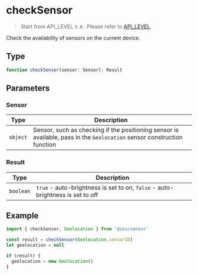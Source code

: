 # checkSensor

> Start from API_LEVEL `3.0` . Please refer to [API_LEVEL](../../../../guides/framework/device/compatibility.md).

Check the availability of sensors on the current device.

## Type

```ts
function checkSensor(sensor: Sensor): Result
```

## Parameters

### Sensor

| Type                | Description                                                                                                             |
| ------------------- | ----------------------------------------------------------------------------------------------------------------------- |
| <code>object</code> | Sensor, such as checking if the positioning sensor is available, pass in the `Geolocation` sensor construction function |

### Result

| Type                 | Description                                                                    |
| -------------------- | ------------------------------------------------------------------------------ |
| <code>boolean</code> | `true` - auto-brightness is set to on, `false` - auto-brightness is set to off |

## Example

```js
import { checkSensor, Geolocation } from '@zos/sensor'

const result = checkSensor(Geolocation.sensorID)
let geolocation = null

if (result) {
  geolocation = new Geolocation()
}
```

